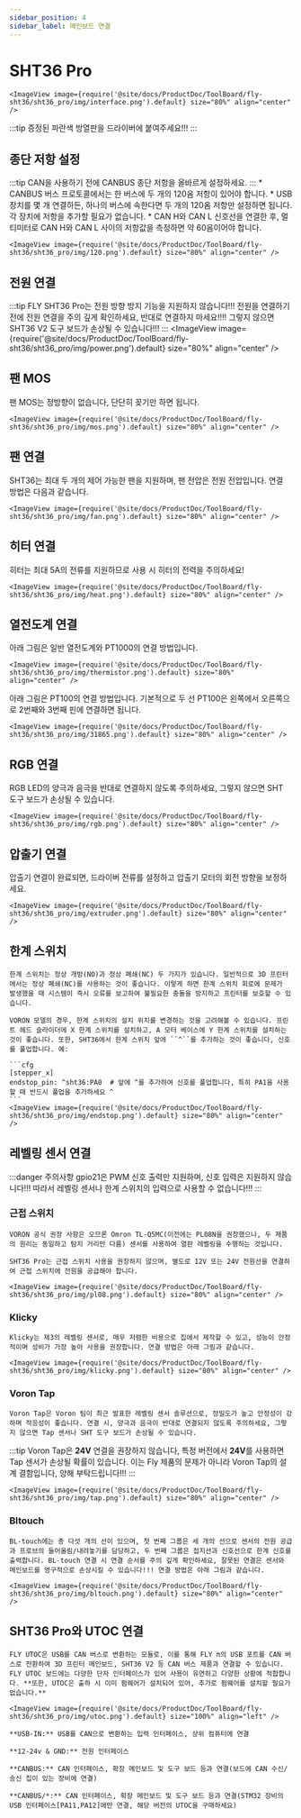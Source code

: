 ```yaml
---
sidebar_position: 4
sidebar_label: 메인보드 연결
---
```




# SHT36 Pro


    <ImageView image={require('@site/docs/ProductDoc/ToolBoard/fly-sht36/sht36_pro/img/interface.png').default} size="80%" align="center" />


:::tip
증정된 파란색 방열판을 드라이버에 붙여주세요!!!
:::



## 종단 저항 설정

:::tip
CAN을 사용하기 전에 CANBUS 종단 저항을 올바르게 설정하세요.
:::
    * CANBUS 버스 프로토콜에서는 한 버스에 두 개의 120옴 저항이 있어야 합니다.
    * USB 장치를 몇 개 연결하든, 하나의 버스에 속한다면 두 개의 120옴 저항만 설정하면 됩니다. 각 장치에 저항을 추가할 필요가 없습니다.
    * CAN H와 CAN L 신호선을 연결한 후, 멀티미터로 CAN H와 CAN L 사이의 저항값을 측정하면 약 60옴이어야 합니다.
    
    <ImageView image={require('@site/docs/ProductDoc/ToolBoard/fly-sht36/sht36_pro/img/120.png').default} size="80%" align="center" />

## 전원 연결

:::tip
FLY SHT36 Pro는 전원 방향 방지 기능을 지원하지 않습니다!!! 전원을 연결하기 전에 전원 연결을 주의 깊게 확인하세요, 반대로 연결하지 마세요!!!! 그렇지 않으면 SHT36 V2 도구 보드가 손상될 수 있습니다!!!
:::
    <ImageView image={require('@site/docs/ProductDoc/ToolBoard/fly-sht36/sht36_pro/img/power.png').default} size="80%" align="center" />

## 팬 MOS

팬 MOS는 정방향이 없습니다, 단단히 꽂기만 하면 됩니다.

    <ImageView image={require('@site/docs/ProductDoc/ToolBoard/fly-sht36/sht36_pro/img/mos.png').default} size="80%" align="center" />

## 팬 연결

SHT36는 최대 두 개의 제어 가능한 팬을 지원하며, 팬 전압은 전원 전압입니다. 연결 방법은 다음과 같습니다.

    <ImageView image={require('@site/docs/ProductDoc/ToolBoard/fly-sht36/sht36_pro/img/fan.png').default} size="80%" align="center" />

## 히터 연결

히터는 최대 5A의 전류를 지원하므로 사용 시 히터의 전력을 주의하세요!

    <ImageView image={require('@site/docs/ProductDoc/ToolBoard/fly-sht36/sht36_pro/img/heat.png').default} size="80%" align="center" />

## 열전도계 연결

아래 그림은 일반 열전도계와 PT1000의 연결 방법입니다.

    <ImageView image={require('@site/docs/ProductDoc/ToolBoard/fly-sht36/sht36_pro/img/thermistor.png').default} size="80%" align="center" />

아래 그림은 PT100의 연결 방법입니다. 기본적으로 두 선 PT100은 왼쪽에서 오른쪽으로 2번째와 3번째 핀에 연결하면 됩니다.

    <ImageView image={require('@site/docs/ProductDoc/ToolBoard/fly-sht36/sht36_pro/img/31865.png').default} size="80%" align="center" />

## RGB 연결

RGB LED의 양극과 음극을 반대로 연결하지 않도록 주의하세요, 그렇지 않으면 SHT 도구 보드가 손상될 수 있습니다.

    <ImageView image={require('@site/docs/ProductDoc/ToolBoard/fly-sht36/sht36_pro/img/rgb.png').default} size="80%" align="center" />

## 압출기 연결

압출기 연결이 완료되면, 드라이버 전류를 설정하고 압출기 모터의 회전 방향을 보정하세요.

    <ImageView image={require('@site/docs/ProductDoc/ToolBoard/fly-sht36/sht36_pro/img/extruder.png').default} size="80%" align="center" />

## 한계 스위치

    한계 스위치는 정상 개방(NO)과 정상 폐쇄(NC) 두 가지가 있습니다. 일반적으로 3D 프린터에서는 정상 폐쇄(NC)를 사용하는 것이 좋습니다. 이렇게 하면 한계 스위치 회로에 문제가 발생했을 때 시스템이 즉시 오류를 보고하여 불필요한 충돌을 방지하고 프린터를 보호할 수 있습니다.

    VORON 모델의 경우, 한계 스위치의 설치 위치를 변경하는 것을 고려해볼 수 있습니다. 프린트 헤드 슬라이더에 X 한계 스위치를 설치하고, A 모터 베이스에 Y 한계 스위치를 설치하는 것이 좋습니다. 또한, SHT36에서 한계 스위치 앞에 ``^``를 추가하는 것이 좋습니다, 신호를 풀업합니다. 예:

    ```cfg
    [stepper_x]
    endstop_pin: ^sht36:PA0  # 앞에 ^를 추가하여 신호를 풀업합니다, 특히 PA1을 사용할 때 반드시 풀업을 추가하세요 ^
    ```
    <ImageView image={require('@site/docs/ProductDoc/ToolBoard/fly-sht36/sht36_pro/img/endstop.png').default} size="80%" align="center" />

## 레벨링 센서 연결

:::danger 주의사항
gpio21은 PWM 신호 출력만 지원하며, 신호 입력은 지원하지 않습니다!!! 따라서 레벨링 센서나 한계 스위치의 입력으로 사용할 수 없습니다!!!
:::

### 근접 스위치

    VORON 공식 권장 사항은 오므론 Omron TL-Q5MC(이전에는 PL08N을 권장했으나, 두 제품의 원리는 동일하고 탐지 거리만 다름) 센서를 사용하여 열판 레벨링을 수행하는 것입니다.

    SHT36 Pro는 근접 스위치 사용을 권장하지 않으며, 별도로 12V 또는 24V 전원선을 연결하여 근접 스위치에 전원을 공급해야 합니다.
    
    <ImageView image={require('@site/docs/ProductDoc/ToolBoard/fly-sht36/sht36_pro/img/pl08.png').default} size="80%" align="center" />


### Klicky

    Klicky는 제3의 레벨링 센서로, 매우 저렴한 비용으로 집에서 제작할 수 있고, 성능이 안정적이며 성비가 가장 높아 사용을 권장합니다. 연결 방법은 아래 그림과 같습니다.

    <ImageView image={require('@site/docs/ProductDoc/ToolBoard/fly-sht36/sht36_pro/img/klicky.png').default} size="80%" align="center" />

### Voron Tap

    Voron Tap은 Voron 팀이 최근 발표한 레벨링 센서 솔루션으로, 정밀도가 높고 안정성이 강하며 적응성이 좋습니다. 연결 시, 양극과 음극이 반대로 연결되지 않도록 주의하세요, 그렇지 않으면 Tap 센서나 SHT 도구 보드가 손상될 수 있습니다.

:::tip
Voron Tap은 **24V** 연결을 권장하지 않습니다, 특정 버전에서 **24V**를 사용하면 Tap 센서가 손상될 확률이 있습니다. 이는 Fly 제품의 문제가 아니라 Voron Tap의 설계 결함입니다, 양해 부탁드립니다!!!
:::

    <ImageView image={require('@site/docs/ProductDoc/ToolBoard/fly-sht36/sht36_pro/img/tap.png').default} size="80%" align="center" />

### Bltouch

    BL-touch에는 총 다섯 개의 선이 있으며, 첫 번째 그룹은 세 개의 선으로 센서의 전원 공급과 프로브의 들어올림/내려놓기를 담당하고, 두 번째 그룹은 접지선과 신호선으로 한계 신호를 출력합니다. BL-touch 연결 시 연결 순서를 주의 깊게 확인하세요, 잘못된 연결은 센서와 메인보드를 영구적으로 손상시킬 수 있습니다!!! 연결 방법은 아래 그림과 같습니다.

    <ImageView image={require('@site/docs/ProductDoc/ToolBoard/fly-sht36/sht36_pro/img/bltouch.png').default} size="80%" align="center" />


## SHT36 Pro와 UTOC 연결

    FLY UTOC은 USB를 CAN 버스로 변환하는 모듈로, 이를 통해 FLY π의 USB 포트를 CAN 버스로 전환하여 3D 프린터 메인보드, SHT36 V2 등 CAN 버스 제품과 연결할 수 있습니다. FLY UTOC 보드에는 다양한 단자 인터페이스가 있어 사용이 유연하고 다양한 상황에 적합합니다. **또한, UTOC은 출하 시 이미 펌웨어가 설치되어 있어, 추가로 펌웨어를 설치할 필요가 없습니다.**

    <ImageView image={require('@site/docs/ProductDoc/ToolBoard/fly-sht36/sht36_pro/img/utoc.png').default} size="100%" align="left" />

    **USB-IN:** USB를 CAN으로 변환하는 입력 인터페이스, 상위 컴퓨터에 연결

    **12-24v & GND:** 전원 인터페이스

    **CANBUS:** CAN 인터페이스, 확장 메인보드 및 도구 보드 등과 연결(보드에 CAN 수신/송신 칩이 있는 장비에 연결)

    **CANBUS/*:** CAN 인터페이스, 확장 메인보드 및 도구 보드 등과 연결(STM32 장비의 USB 인터페이스[PA11,PA12]에만 연결, 해당 버전의 UTOC을 구매하세요)